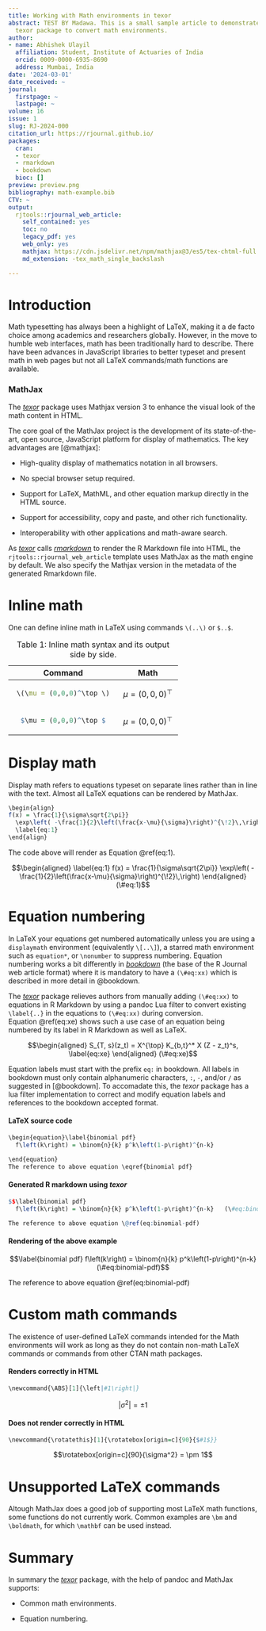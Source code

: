 ```yaml
---
title: Working with Math environments in texor
abstract: TEST BY Madawa. This is a small sample article to demonstrate usage of the
  texor package to convert math environments.
author:
- name: Abhishek Ulayil
  affiliation: Student, Institute of Actuaries of India
  orcid: 0009-0000-6935-8690
  address: Mumbai, India
date: '2024-03-01'
date_received: ~
journal:
  firstpage: ~
  lastpage: ~
volume: 16
issue: 1
slug: RJ-2024-000
citation_url: https://rjournal.github.io/
packages:
  cran:
  - texor
  - rmarkdown
  - bookdown
  bioc: []
preview: preview.png
bibliography: math-example.bib
CTV: ~
output:
  rjtools::rjournal_web_article:
    self_contained: yes
    toc: no
    legacy_pdf: yes
    web_only: yes
    mathjax: https://cdn.jsdelivr.net/npm/mathjax@3/es5/tex-chtml-full.js
    md_extension: -tex_math_single_backslash

---
```


:::: article
# Introduction

Math typesetting has always been a highlight of LaTeX, making it a de
facto choice among academics and researchers globally. However, in the
move to humble web interfaces, math has been traditionally hard to
describe. There have been advances in JavaScript libraries to better
typeset and present math in web pages but not all LaTeX commands/math
functions are available.

### MathJax

The [*texor*](https://CRAN.R-project.org/package=texor) package uses
Mathjax version 3 to enhance the visual look of the math content in
HTML.

The core goal of the MathJax project is the development of its
state-of-the-art, open source, JavaScript platform for display of
mathematics. The key advantages are [@mathjax]:

-   High-quality display of mathematics notation in all browsers.

-   No special browser setup required.

-   Support for LaTeX, MathML, and other equation markup directly in the
    HTML source.

-   Support for accessibility, copy and paste, and other rich
    functionality.

-   Interoperability with other applications and math-aware search.

As [*texor*](https://CRAN.R-project.org/package=texor) calls
[*rmarkdown*](https://CRAN.R-project.org/package=rmarkdown) to render
the R Markdown file into HTML, the `rjtools::rjournal_web_article`
template uses MathJax as the math engine by default. We also specify the
Mathjax version in the metadata of the generated Rmarkdown file.

# Inline math

One can define inline math in LaTeX using commands `\(..\)` or `$..$`.

::: {#table:1}
+-------------------------+----------------------+
| Command                 | Math                 |
+:=======================:+:====================:+
| ``` r                   | $\mu = (0,0,0)^\top$ |
| \(\mu = (0,0,0)^\top \) |                      |
| ```                     |                      |
+-------------------------+----------------------+
| ``` r                   | $\mu = (0,0,0)^\top$ |
| $\mu = (0,0,0)^\top $   |                      |
| ```                     |                      |
+-------------------------+----------------------+

: Table 1: Inline math syntax and its output side by side.
:::

# Display math

Display math refers to equations typeset on separate lines rather than
in line with the text. Almost all LaTeX equations can be rendered by
MathJax.

``` r
\begin{align}
f(x) = \frac{1}{\sigma\sqrt{2\pi}} 
  \exp\left( -\frac{1}{2}\left(\frac{x-\mu}{\sigma}\right)^{\!2}\,\right)
  \label{eq:1}
\end{align}
```

The code above will render as Equation \@ref(eq:1).

$$\begin{aligned}
\label{eq:1}
f(x) = \frac{1}{\sigma\sqrt{2\pi}} 
  \exp\left( -\frac{1}{2}\left(\frac{x-\mu}{\sigma}\right)^{\!2}\,\right)
\end{aligned}   (\#eq:1)$$

# Equation numbering

In LaTeX your equations get numbered automatically unless you are using
a `displaymath` environment (equivalently `\[..\]`), a starred math
environment such as `equation*`, or `\nonumber` to suppress numbering.
Equation numbering works a bit differently in
[*bookdown*](https://CRAN.R-project.org/package=bookdown) (the base of
the R Journal web article format) where it is mandatory to have a
`(\#eq:xx)` which is described in more detail in @bookdown.

The [*texor*](https://CRAN.R-project.org/package=texor) package relieves
authors from manually adding `(\#eq:xx)` to equations in R Markdown by
using a pandoc Lua filter to convert existing `\label{..}` in the
equations to `(\#eq:xx)` during conversion. Equation \@ref(eq:xe) shows
such a use case of an equation being numbered by its label in R Markdown
as well as LaTeX.

$$\begin{aligned}
S_{T, s}(z_t) = X^{\top} K_{b,t}^* X (Z - z_t)^s, 
\label{eq:xe}
\end{aligned}   (\#eq:xe)$$

Equation labels must start with the prefix `eq:` in bookdown. All labels
in bookdown must only contain alphanumeric characters, `:`, `-`, and/or
`/` as suggested in [@bookdown]. To accomadate this, the *texor* package
has a lua filter implementation to correct and modify equation labels
and references to the bookdown accepted format.

#### LaTeX source code

``` r
\begin{equation}\label{binomial pdf}
  f\left(k\right) = \binom{n}{k} p^k\left(1-p\right)^{n-k}

\end{equation}
The reference to above equation \eqref{binomial pdf}
```

#### Generated R markdown using *texor*

``` r
$$\label{binomial pdf}
  f\left(k\right) = \binom{n}{k} p^k\left(1-p\right)^{n-k}   (\#eq:binomial-pdf)$$

The reference to above equation \@ref(eq:binomial-pdf)
```

#### Rendering of the above example

$$\label{binomial pdf}
  f\left(k\right) = \binom{n}{k} p^k\left(1-p\right)^{n-k}   (\#eq:binomial-pdf)$$

The reference to above equation \@ref(eq:binomial-pdf)

# Custom math commands

The existence of user-defined LaTeX commands intended for the Math
environments will work as long as they do not contain non-math LaTeX
commands or commands from other CTAN math packages.

#### Renders correctly in HTML

``` r
\newcommand{\ABS}[1]{\left|#1\right|}
```

$$|\sigma^2| = \pm 1$$

#### Does not render correctly in HTML

``` r
\newcommand{\rotatethis}[1]{\rotatebox[origin=c]{90}{$#1$}}
```

$$\rotatebox[origin=c]{90}{\sigma^2} = \pm 1$$

# Unsupported LaTeX commands

Altough MathJax does a good job of supporting most LaTeX math functions,
some functions do not currently work. Common examples are `\bm` and
`\boldmath`, for which `\mathbf` can be used instead.

# Summary

In summary the [*texor*](https://CRAN.R-project.org/package=texor)
package, with the help of pandoc and MathJax supports:

-   Common math environments.

-   Equation numbering.
::::
